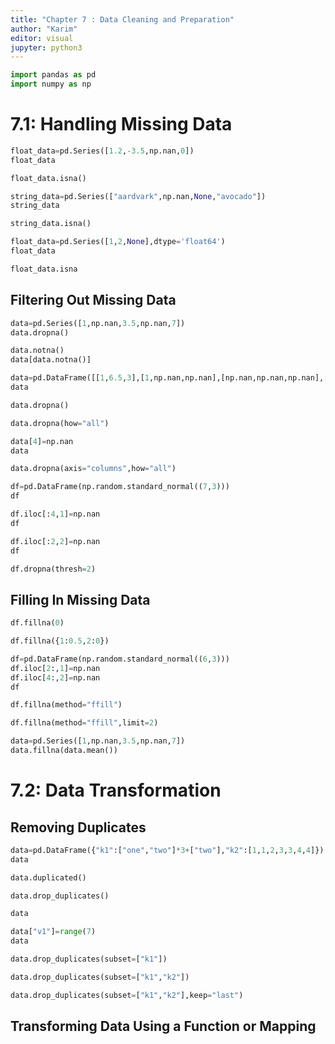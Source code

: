 ```yaml
---
title: "Chapter 7 : Data Cleaning and Preparation"
author: "Karim"
editor: visual
jupyter: python3
---
```


```python
import pandas as pd
import numpy as np
```

# 7.1: Handling Missing Data

```python
float_data=pd.Series([1.2,-3.5,np.nan,0])
float_data
```

```python
float_data.isna()
```

```python
string_data=pd.Series(["aardvark",np.nan,None,"avocado"])
string_data
```

```python
string_data.isna()
```

```python
float_data=pd.Series([1,2,None],dtype='float64')
float_data
```

```python
float_data.isna
```

## Filtering Out Missing Data

```python
data=pd.Series([1,np.nan,3.5,np.nan,7])
data.dropna()
```

```python
data.notna()
data[data.notna()]
```

```python
data=pd.DataFrame([[1,6.5,3],[1,np.nan,np.nan],[np.nan,np.nan,np.nan],[np.nan,6.5,3]])
data
```

```python
data.dropna()
```

```python
data.dropna(how="all")
```

```python
data[4]=np.nan
data
```

```python
data.dropna(axis="columns",how="all")
```

```python
df=pd.DataFrame(np.random.standard_normal((7,3)))
df
```

```python
df.iloc[:4,1]=np.nan
df
```

```python
df.iloc[:2,2]=np.nan
df
```

```python
df.dropna(thresh=2)
```

## Filling In Missing Data

```python
df.fillna(0)
```

```python
df.fillna({1:0.5,2:0})
```

```python
df=pd.DataFrame(np.random.standard_normal((6,3)))
df.iloc[2:,1]=np.nan
df.iloc[4:,2]=np.nan
df
```

```python
df.fillna(method="ffill")
```

```python
df.fillna(method="ffill",limit=2)
```

```python
data=pd.Series([1,np.nan,3.5,np.nan,7])
data.fillna(data.mean())
```

# 7.2: Data Transformation

## Removing Duplicates

```python
data=pd.DataFrame({"k1":["one","two"]*3+["two"],"k2":[1,1,2,3,3,4,4]})
data
```

```python
data.duplicated()
```

```python
data.drop_duplicates()
```

```python
data
```

```python
data["v1"]=range(7)
data
```

```python
data.drop_duplicates(subset=["k1"])
```

```python
data.drop_duplicates(subset=["k1","k2"])
```

```python
data.drop_duplicates(subset=["k1","k2"],keep="last")
```

## Transforming Data Using a Function or Mapping
